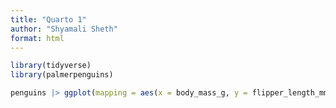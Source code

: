 ```yaml
---
title: "Quarto 1"
author: "Shyamali Sheth"
format: html
---
```


```r
library(tidyverse)
library(palmerpenguins)
```

```r
penguins |> ggplot(mapping = aes(x = body_mass_g, y = flipper_length_mm, color = species)) + geom_point() + labs(title = "Penguins Body Mass compared to Flipper Length", x = "body mass", y = "Flipper Length")
```

